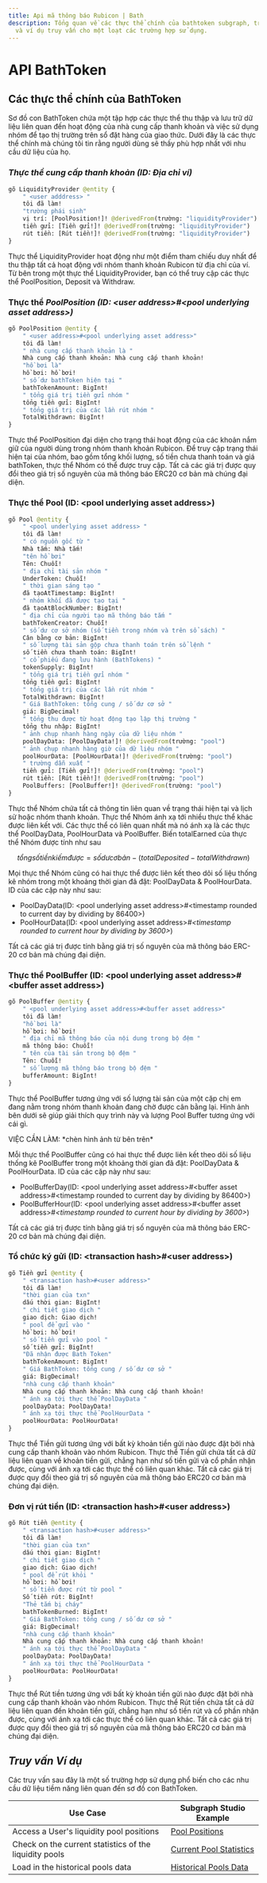 ```yaml
---
title: Api mã thông báo Rubicon | Bath
description: Tổng quan về các thực thể chính của bathtoken subgraph, trình xử lý sự kiện hợp đồng,
  và ví dụ truy vấn cho một loạt các trường hợp sử dụng.
---
```


# API BathToken

## **Các thực thể chính của BathToken**

Sơ đồ con BathToken chứa một tập hợp các thực thể thu thập và lưu trữ dữ liệu liên quan đến hoạt động của nhà cung cấp thanh khoản và việc sử dụng nhóm để tạo thị trường trên sổ đặt hàng của giao thức. Dưới đây là các thực thể chính mà chúng tôi tin rằng người dùng sẽ thấy phù hợp nhất với nhu cầu dữ liệu của họ.

### _**Thực thể cung cấp thanh khoản (ID: Địa chỉ ví)**_

```graphql
gõ LiquidityProvider @entity {
    " <user adddress> "
    tôi đã làm!
    "trường phái sinh"
    vị trí: [PoolPosition!]! @derivedFrom(trường: "liquidityProvider")
    tiền gửi: [Tiền gửi!]! @derivedFrom(trường: "liquidityProvider")
    rút tiền: [Rút tiền!]! @derivedFrom(trường: "liquidityProvider")
}
```

Thực thể LiquidityProvider hoạt động như một điểm tham chiếu duy nhất để thu thập tất cả hoạt động với nhóm thanh khoản Rubicon từ địa chỉ của ví. Từ bên trong một thực thể LiquidityProvider, bạn có thể truy cập các thực thể PoolPosition, Deposit và Withdraw.

### Thực thể _PoolPosition (ID: \<user address>#\<pool underlying asset address>)_

```graphql
gõ PoolPosition @entity {
    " <user address>#<pool underlying asset address>"
    tôi đã làm!
    " nhà cung cấp thanh khoản là "
    Nhà cung cấp thanh khoản: Nhà cung cấp thanh khoản!
    "hồ bơi là"
    hồ bơi: hồ bơi!
    " số dư bathToken hiện tại "
    bathTokenAmount: BigInt!
    " tổng giá trị tiền gửi nhóm "
    tổng tiền gửi: BigInt!
    " tổng giá trị của các lần rút nhóm "
    TotalWithdrawn: BigInt!
}
```

Thực thể PoolPosition đại diện cho trạng thái hoạt động của các khoản nắm giữ của người dùng trong nhóm thanh khoản Rubicon. Để truy cập trạng thái hiện tại của nhóm, bao gồm tổng khối lượng, số tiền chưa thanh toán và giá bathToken, thực thể Nhóm có thể được truy cập. Tất cả các giá trị được quy đổi theo giá trị số nguyên của mã thông báo ERC20 cơ bản mà chúng đại diện.

### Thực thể Pool (ID: \<pool underlying asset address>)

```graphql
gõ Pool @entity {
    " <pool underlying asset address> "
    tôi đã làm!
    " có nguồn gốc từ "
    Nhà tắm: Nhà tắm!
    "tên hồ bơi"
    Tên: Chuỗi!
    " địa chỉ tài sản nhóm "
    UnderToken: Chuỗi!
    " thời gian sáng tạo "
    đã tạoAtTimestamp: BigInt!
    " nhóm khối đã được tạo tại "
    đã tạoAtBlockNumber: BigInt!
    " địa chỉ của người tạo mã thông báo tắm "
    bathTokenCreator: Chuỗi!
    " số dư cơ sở nhóm (số tiền trong nhóm và trên sổ sách) "
    Cân bằng cơ bản: BigInt!
    " số lượng tài sản gộp chưa thanh toán trên sổ lệnh "
    số tiền chưa thanh toán: BigInt!
    " cổ phiếu đang lưu hành (BathTokens) "
    tokenSupply: BigInt!
    " tổng giá trị tiền gửi nhóm "
    tổng tiền gửi: BigInt!
    " tổng giá trị của các lần rút nhóm "
    TotalWithdrawn: BigInt!
    " Giá BathToken: tổng cung / số dư cơ sở "
    giá: BigDecimal!
    " tổng thu được từ hoạt động tạo lập thị trường "
    tổng thu nhập: BigInt!
    " ảnh chụp nhanh hàng ngày của dữ liệu nhóm "
    poolDayData: [PoolDayData!]! @derivedFrom(trường: "pool")
    " ảnh chụp nhanh hàng giờ của dữ liệu nhóm "
    poolHourData: [PoolHourData!]! @derivedFrom(trường: "pool")
    " trường dẫn xuất "
    tiền gửi: [Tiền gửi!]! @derivedFrom(trường: "pool")
    rút tiền: [Rút tiền!]! @derivedFrom(trường: "pool")
    PoolBuffers: [PoolBuffer!]! @derivedFrom(trường: "pool")
}
```

Thực thể Nhóm chứa tất cả thông tin liên quan về trạng thái hiện tại và lịch sử hoặc nhóm thanh khoản. Thực thể Nhóm ánh xạ tới nhiều thực thể khác được liên kết với. Các thực thể có liên quan nhất mà nó ánh xạ là các thực thể PoolDayData, PoolHourData và PoolBuffer. Biến totalEarned của thực thể Nhóm được tính như sau

$$
tổng số tiền kiếm được = số dư cơ bản - (totalDeposited - totalWithdrawn)
$$

Mọi thực thể Nhóm cũng có hai thực thể được liên kết theo dõi số liệu thống kê nhóm trong một khoảng thời gian đã đặt: PoolDayData & PoolHourData. ID của các cặp này như sau:

- PoolDayData(ID: \<pool underlying asset address>#\<timestamp rounded to current day by dividing by 86400>)
- PoolHourData(ID: \<pool underlying asset address>#_\<timestamp rounded to current hour by dividing by 3600>_)

Tất cả các giá trị được tính bằng giá trị số nguyên của mã thông báo ERC-20 cơ bản mà chúng đại diện.

### Thực thể PoolBuffer (ID: \<pool underlying asset address>#\<buffer asset address>)

```graphql
gõ PoolBuffer @entity {
    " <pool underlying asset address>#<buffer asset address>"
    tôi đã làm!
    "hồ bơi là"
    hồ bơi: hồ bơi!
    " địa chỉ mã thông báo của nội dung trong bộ đệm "
    mã thông báo: Chuỗi!
    " tên của tài sản trong bộ đệm "
    Tên: Chuỗi!
    " số lượng mã thông báo trong bộ đệm "
    bufferAmount: BigInt!
}
```

Thực thể PoolBuffer tương ứng với số lượng tài sản của một cặp chị em đang nằm trong nhóm thanh khoản đang chờ được cân bằng lại. Hình ảnh bên dưới sẽ giúp giải thích quy trình này và lượng Pool Buffer tương ứng với cái gì.

VIỆC CẦN LÀM: \*chèn hình ảnh từ bên trên\*

Mỗi thực thể PoolBuffer cũng có hai thực thể được liên kết theo dõi số liệu thống kê PoolBuffer trong một khoảng thời gian đã đặt: PoolDayData & PoolHourData. ID của các cặp này như sau:

- PoolBufferDay(ID: \<pool underlying asset address>#\<buffer asset address>#\<timestamp rounded to current day by dividing by 86400>)
- PoolBufferHour(ID: \<pool underlying asset address>#\<buffer asset address>#_\<timestamp rounded to current hour by dividing by 3600>_)

Tất cả các giá trị được tính bằng giá trị số nguyên của mã thông báo ERC-20 cơ bản mà chúng đại diện.

### Tổ chức ký gửi (ID: \<transaction hash>#\<user address>)

```graphql
gõ Tiền gửi @entity {
    " <transaction hash>#<user address>"
    tôi đã làm!
    "thời gian của txn"
    dấu thời gian: BigInt!
    " chi tiết giao dịch "
    giao dịch: Giao dịch!
    " pool để gửi vào "
    hồ bơi: hồ bơi!
    " số tiền gửi vào pool "
    số tiền gửi: BigInt!
    "Đã nhận được Bath Token"
    bathTokenAmount: BigInt!
    " Giá BathToken: tổng cung / số dư cơ sở "
    giá: BigDecimal!
    "nhà cung cấp thanh khoản"
    Nhà cung cấp thanh khoản: Nhà cung cấp thanh khoản!
    " ánh xạ tới thực thể PoolDayData "
    poolDayData: PoolDayData!
    " ánh xạ tới thực thể PoolHourData "
    poolHourData: PoolHourData!
}
```

Thực thể Tiền gửi tương ứng với bất kỳ khoản tiền gửi nào được đặt bởi nhà cung cấp thanh khoản vào nhóm Rubicon. Thực thể Tiền gửi chứa tất cả dữ liệu liên quan về khoản tiền gửi, chẳng hạn như số tiền gửi và cổ phần nhận được, cùng với ánh xạ tới các thực thể có liên quan khác. Tất cả các giá trị được quy đổi theo giá trị số nguyên của mã thông báo ERC20 cơ bản mà chúng đại diện.

### Đơn vị rút tiền (ID: \<transaction hash>#\<user address>)

```graphql
gõ Rút tiền @entity {
    " <transaction hash>#<user address>"
    tôi đã làm!
    "thời gian của txn"
    dấu thời gian: BigInt!
    " chi tiết giao dịch "
    giao dịch: Giao dịch!
    " pool để rút khỏi "
    hồ bơi: hồ bơi!
    " số tiền được rút từ pool "
    Số tiền rút: BigInt!
    "Thẻ tắm bị cháy"
    bathTokenBurned: BigInt!
    " Giá BathToken: tổng cung / số dư cơ sở "
    giá: BigDecimal!
    "nhà cung cấp thanh khoản"
    Nhà cung cấp thanh khoản: Nhà cung cấp thanh khoản!
    " ánh xạ tới thực thể PoolDayData "
    poolDayData: PoolDayData!
    " ánh xạ tới thực thể PoolHourData "
    poolHourData: PoolHourData!
}
```

Thực thể Rút tiền tương ứng với bất kỳ khoản tiền gửi nào được đặt bởi nhà cung cấp thanh khoản vào nhóm Rubicon. Thực thể Rút tiền chứa tất cả dữ liệu liên quan đến khoản tiền gửi, chẳng hạn như số tiền rút và cổ phần nhận được, cùng với ánh xạ tới các thực thể có liên quan khác. Tất cả các giá trị được quy đổi theo giá trị số nguyên của mã thông báo ERC20 cơ bản mà chúng đại diện.

## _**Truy vấn Ví dụ**_

Các truy vấn sau đây là một số trường hợp sử dụng phổ biến cho các nhu cầu dữ liệu tiềm năng liên quan đến sơ đồ con BathToken.

| Use Case                                               | Subgraph Studio Example                                                                                                                  |
| ------------------------------------------------------ | ---------------------------------------------------------------------------------------------------------------------------------------- |
| Access a User's liquidity pool positions               | [Pool Positions](https://thegraph.com/hosted-service/subgraph/denverbaumgartner/bathtoken?query=liquidityProviders)                      |
| Check on the current statistics of the liquidity pools | [Current Pool Statistics](https://thegraph.com/hosted-service/subgraph/denverbaumgartner/bathtoken?query=Pools)                          |
| Load in the historical pools data                      | [Historical Pools Data](https://thegraph.com/hosted-service/subgraph/denverbaumgartner/bathtoken?query=Pools%20Historical%20Performance) |
